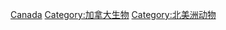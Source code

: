{{Catnav|頁面分類|各種主題的頁面分類|按國家分類|各國生物|各國動物}}
{{Catnav|頁面分類|各種主題的頁面分類|按國家分類|各國生物|加拿大生物}}
{{Commons category|Animals of Canada}}

[[Category:各國動物|Canada]]
[[Category:加拿大生物|Category:加拿大生物]]
[[Category:北美洲动物|Category:北美洲动物]]